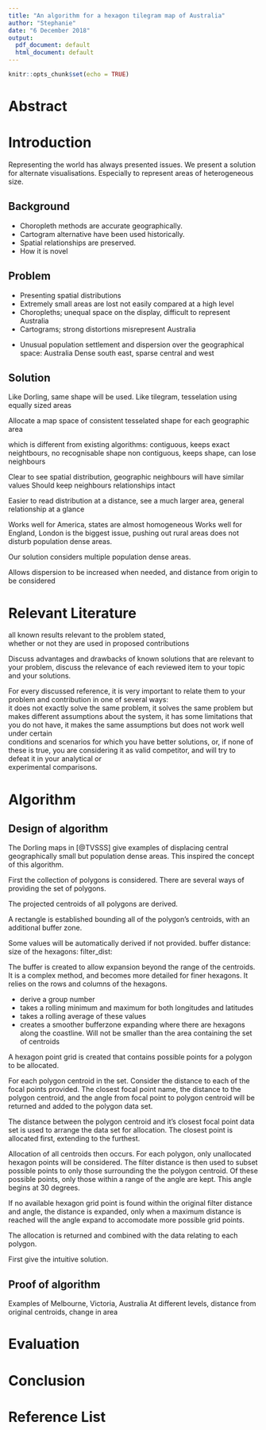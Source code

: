 ```yaml
---
title: "An algorithm for a hexagon tilegram map of Australia"
author: "Stephanie"
date: "6 December 2018"
output:
  pdf_document: default
  html_document: default
---
```


```r
knitr::opts_chunk$set(echo = TRUE)
```
# Abstract

<!--
problem has been studied
what is the goal of the thesis/paper
brief statement on existing solutions and their drawbacks
major  contributions  of  the  thesis
State  briefly  assumptions  and  limitations. 
The  abstract  should  also  include  major idea(s)
the type (e.g. performance, complexity) and result of analysis done
-->

# Introduction

Representing the world has always presented issues.
We present a solution for alternate visualisations. 
Especially to represent areas of heterogeneous size.

## Background
<!--
basic facts needed to tune the reader to the thesis or paper
-->

- Choropleth methods are accurate geographically.
- Cartogram alternative have been used historically.
- Spatial relationships are preserved.
- How it is novel

## Problem
<!--
Problem   statement   (precise   definition   and   importance);   
avoid   very   technical definitions  and  statements, give  good  intuition for your involved definitions or facts. 
-->

<!--
Existing  solutions  and  their  criticism  (limit  only  to  those  directly  relevant  to  the  contribution of the thesis; give a motivation for doing research on the topic); 
-->

- Presenting spatial distributions
- Extremely small areas are lost not easily compared at a high level
- Choropleths; unequal space on the display, difficult to represent Australia
- Cartograms; strong distortions misrepresent Australia

<!--
With different characteristics or properties:

-->

- Unusual population settlement and dispersion over the geographical space: Australia
Dense south east, sparse central and west




## Solution



<!--
Contributions (proposed solutions; why they are expected to be better; essence of the idea(s) used in proposed solutions); 
What the algorithm is trying to do:
-->

Like Dorling, same shape will be used.
Like tilegram, tesselation using equally sized areas

Allocate a map space of consistent tesselated shape for each geographic area

which is different from existing algorithms:
contiguous, keeps exact neightbours, no recognisable shape
non contiguous, keeps shape, can lose neighbours


<!--
Why the reader should believe that it is correct or reasonable.
-->
Clear to see spatial distribution, geographic neighbours will have similar values
Should keep neighbours relationships intact

<!--
If it is supposed to be “better”, what is meant by better.
-->
Easier to read distribution at a distance, see a much larger area, general relationship at a glance

<!--
Conditions, assumptions and limitations of the research done; 
-->
Works well for America, states are almost homogeneous 
Works well for England, London is the biggest issue, pushing out rural areas does not disturb population dense areas.

<!--
Analysis  (theoretical,  experimental,  simulations,  implementations, done  in  thesis;  under what conditions and scenarios is your solution best?  
-->

Our solution considers multiple population dense areas.

Allows dispersion to be increased when needed, and distance from origin to be considered


# Relevant Literature


all  known  results  relevant  to  the  problem  stated,  
whether  or  not  they  are  used  in  proposed  contributions

Discuss  advantages  and  drawbacks  of  known  solutions  that  are  relevant  to  your  problem, 
discuss  the  relevance of each reviewed item to your topic and your solutions. 

 
For  every  discussed  reference,  it  is  very  important  to  relate  them  to  your  problem  and  contribution  in  one  of  several  ways:  
it  does  not  exactly  solve  the  same  problem,
it  solves  the  same  problem  but  makes  different  assumptions  about  the  system, 
it  has  some  limitations  that you  do  not  have, 
it  makes  the  same  assumptions  but  does  not  work  well  under  certain  
conditions  and  scenarios  for  which  you  have  better  solutions,  or, 
if  none  of  these  is  true,  you are   considering   it   as   valid   competitor,   and   will   try   to   defeat   it   in   your   analytical   or   
experimental  comparisons.  


# Algorithm

## Design of algorithm

The Dorling maps in [@TVSSS] give examples of displacing central geographically small but population dense areas.
This inspired the concept of this algorithm. 

First the collection of polygons is considered.
There are several ways of providing the set of polygons. 

The projected centroids of all polygons are derived.

A rectangle is established bounding all of the polygon's centroids, with an additional buffer zone.

Some values will be automatically derived if not provided.
buffer distance:
size of the hexagons:
filter_dist:

The buffer is created to allow expansion beyond the range of the centroids.
It is a complex method, and becomes more detailed for finer hexagons.
It relies on the rows and columns of the hexagons.

- derive a group number
- takes a rolling minimum and maximum for both longitudes and latitudes
- takes a rolling average of these values
- creates a smoother bufferzone expanding where there are hexagons along the coastline. Will not be smaller than the area containing the set of centroids

A hexagon point grid is created that contains possible points for a polygon to be allocated. 


For each polygon centroid in the set. Consider the distance to each of the focal points provided. The closest focal point name, the distance to the polygon centroid, and the angle from focal point to polygon centroid will be returned and added to the polygon data set. 

The distance between the polygon centroid and it's closest focal point data set is used to arrange the data set for allocation. The closest point is allocated first, extending to the furthest.

Allocation of all centroids then occurs. For each polygon, only unallocated hexagon points will be considered. The filter distance is then used to subset possible points to only those surrounding the the polygon centroid. Of these possible points, only those within a range of the angle are kept. This angle begins at 30 degrees.

If no available hexagon grid point is found within the original filter distance and angle, the distance is expanded, only when a maximum distance is reached will the angle expand to accomodate more possible grid points.  

The allocation is returned and combined with the data relating to each polygon.

<!-- How much detail for derived
-->


First  give  the  intuitive  solution.

<!--
Prosecode:  Number each step, never break a loop over steps,
use subnumbering for parts of each step, and
include explanatory text.
Literate code:  The algorithm is introduced gradually,
intermingled with discussion of underlying ideas.
-->

## Proof of algorithm

<!--
Is  your  solution  always  working?  
Can  you  prove it? 
How does it work? 
-->

Examples of Melbourne, Victoria, Australia
At different levels, distance from original centroids, change in area

<!--
Is your analysis about worst case or average case? 
What kind of theoretical and analytical support can you give for your proposed scheme/solution? 
-->

<!--
The  performance  of  your  solution  can  be  compared  with  existing  solutions,  if  any  exists 
under  same  or  similar  assumptions,  analytically  and/or  by  doing  a  simulation.

Find examples of measures of cartogram effectiveness
-->


# Evaluation

<!--
Apply methods of evaluation used elsewhere
-->

# Conclusion

<!--
What did you achieve with this research? 
What are the drawbacks of your solution(s)? 
What kind  of  future  work  can  be  done? 
Do  you  have  some  ideas  that  you  intend  to  study  further? 
The  ownership  of  some  other  possible  solutions,  not  fully  explored,  or  subject  of  your  
forthcoming  different  article,  can  be  protected  by  outlining  them  briefly  in  the  conclusion  
section, sometimes with reference to upcoming article. 
-->


\pagebreak

# Reference List

<div id="refs"></div>